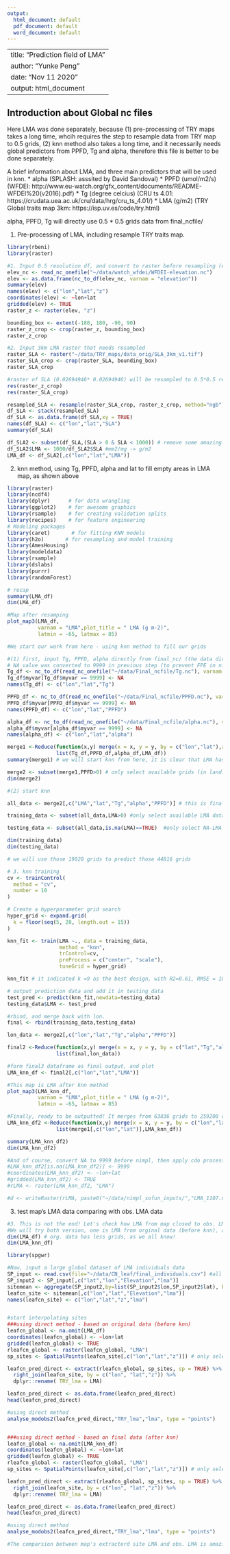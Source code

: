```yaml
---
output:
  html_document: default
  pdf_document: default
  word_document: default
---
```


---
title: "Prediction field of LMA"
author: "Yunke Peng"
date: "Nov 11 2020"
output: html_document
---

## Introduction about Global nc files

Here LMA was done separately, because (1) pre-processing of TRY maps takes a long time, whcih requires the step to resample data from TRY map to 0.5 grids, (2) knn method also takes a long time, and it necessarily needs global predictors from PPFD, Tg and alpha, therefore this file is better to be done separately.

A brief information about LMA, and three main predictors that will be used in knn.
 * alpha (SPLASH: asssited by David Sandoval)
 * PPFD (umol/m2/s) (WFDEI: http://www.eu-watch.org/gfx_content/documents/README-WFDEI%20(v2016).pdf)
 * Tg (degree celcius) (CRU ts 4.01: https://crudata.uea.ac.uk/cru/data/hrg/cru_ts_4.01/)
 * LMA (g/m2) (TRY Global traits map 3km: https://isp.uv.es/code/try.html)

alpha, PPFD, Tg will directly use 0.5 * 0.5 grids data from final_ncfile/

1. Pre-processing of LMA, including resample TRY traits map.
```r

library(rbeni)
library(raster)

#1. Input 0.5 resolution df, and convert to raster before resampling (e.g. elevation.nc)
elev_nc <- read_nc_onefile("~/data/watch_wfdei/WFDEI-elevation.nc")
elev <- as.data.frame(nc_to_df(elev_nc, varnam = "elevation"))
summary(elev)
names(elev) <- c("lon","lat","z")
coordinates(elev) <- ~lon+lat 
gridded(elev) <- TRUE
raster_z <- raster(elev, "z") 

bounding_box <- extent(-180, 180, -90, 90)
raster_z_crop <- crop(raster_z, bounding_box)
raster_z_crop

#2. Input 3km LMA raster that needs resampled
raster_SLA <- raster("~/data/TRY_maps/data_orig/SLA_3km_v1.tif")
raster_SLA_crop <- crop(raster_SLA, bounding_box)
raster_SLA_crop

#raster of SLA (0.02694946* 0.02694946) will be resampled to 0.5*0.5 resolution, based on provided elevation raster 
res(raster_z_crop)
res(raster_SLA_crop)

resampled_SLA <- resample(raster_SLA_crop, raster_z_crop, method="ngb")
df_SLA <- stack(resampled_SLA)
df_SLA <- as.data.frame(df_SLA,xy = TRUE)
names(df_SLA) <- c("lon","lat","SLA")
summary(df_SLA)

df_SLA2 <- subset(df_SLA,(SLA > 0 & SLA < 1000)) # remove some amazingly wrong number (negative or too high!)
df_SLA2$LMA <- 1000/df_SLA2$SLA #mm2/mg -> g/m2
LMA_df <- df_SLA2[,c("lon","lat","LMA")]  

``` 


2. knn method, using Tg, PPFD, alpha and lat to fill empty areas in LMA map, as shown above
```r
library(raster)
library(ncdf4)
library(dplyr)      # for data wrangling
library(ggplot2)    # for awesome graphics
library(rsample)    # for creating validation splits
library(recipes)    # for feature engineering
# Modeling packages
library(caret)       # for fitting KNN models
library(h2o)       # for resampling and model training
library(AmesHousing)
library(modeldata)
library(rsample)
library(dslabs)
library(purrr)
library(randomForest)

# recap
summary(LMA_df)
dim(LMA_df)

#Map after resamping
plot_map3(LMA_df, 
          varnam = "LMA",plot_title = " LMA (g m-2)",
          latmin = -65, latmax = 85)

#We start our work from here - using knn method to fill our grids

#(1) first, input Tg, PPFD, alpha directly from final_nc/ (the data directly used in nimpl simulation)
# NA value was converted to 9999 in previous step (to prevent FPE in nimpl), therefore, converting it back
Tg_df <- nc_to_df(read_nc_onefile("~/data/Final_ncfile/Tg.nc"), varnam = "Tg")
Tg_df$myvar[Tg_df$myvar == 9999] <- NA
names(Tg_df) <- c("lon","lat","Tg")

PPFD_df <- nc_to_df(read_nc_onefile("~/data/Final_ncfile/PPFD.nc"), varnam = "PPFD")
PPFD_df$myvar[PPFD_df$myvar == 9999] <- NA
names(PPFD_df) <- c("lon","lat","PPFD")

alpha_df <- nc_to_df(read_nc_onefile("~/data/Final_ncfile/alpha.nc"), varnam = "alpha")
alpha_df$myvar[alpha_df$myvar == 9999] <- NA
names(alpha_df) <- c("lon","lat","alpha")

merge1 <-Reduce(function(x,y) merge(x = x, y = y, by = c("lon","lat"),all.x=TRUE), 
                list(Tg_df,PPFD_df,alpha_df,LMA_df))
summary(merge1) # we will start knn from here, it is clear that LMA has less data, and this is what we aim to interpolate based on knn

merge2 <- subset(merge1,PPFD>0) # only select available grids (in land). This will be furtherly used to determine training and testing (predicted) data.
dim(merge2)

#(2) start knn

all_data <- merge2[,c("LMA","lat","Tg","alpha","PPFD")] # this is final input will be used in knn, which removed lon here.

training_data <- subset(all_data,LMA>0) #only select available LMA data as training data

testing_data <- subset(all_data,is.na(LMA)==TRUE)  #only select NA-LMA data as testing data, which will be used in knn at the end.

dim(training_data)
dim(testing_data)

# we will use those 19020 grids to predict those 44816 grids

# 3. knn training
cv <- trainControl(
  method = "cv", 
  number = 10
)

# Create a hyperparameter grid search
hyper_grid <- expand.grid(
  k = floor(seq(5, 20, length.out = 15))
)

knn_fit <- train(LMA ~., data = training_data,
                 method = "knn",
                 trControl=cv,
                 preProcess = c("center", "scale"),
                 tuneGrid = hyper_grid)

knn_fit # it indicated k =9 as the best design, with R2=0.61, RMSE = 10.58

# output prediction data and add it in testing_data
test_pred <- predict(knn_fit,newdata=testing_data)
testing_data$LMA <- test_pred

#rbind, and merge back with lon.
final <- rbind(training_data,testing_data)

lon_data <- merge2[,c("lon","lat","Tg","alpha","PPFD")]

final2 <-Reduce(function(x,y) merge(x = x, y = y, by = c("lat","Tg","alpha","PPFD"),all.x=TRUE), 
                list(final,lon_data))

#form final3 dataframe as final output, and plot
LMA_knn_df <- final2[,c("lon","lat","LMA")]

#This map is LMA after knn method
plot_map3(LMA_knn_df, 
          varnam = "LMA",plot_title = " LMA (g m-2)",
          latmin = -65, latmax = 85)

#Finally, ready to be outputted! It merges from 63836 grids to 259200 cells, which makes it as a perfect standard for nimpl input
LMA_knn_df2 <-Reduce(function(x,y) merge(x = x, y = y, by = c("lon","lat"),all.x=TRUE), 
                list(merge1[,c("lon","lat")],LMA_knn_df))

summary(LMA_knn_df2)
dim(LMA_knn_df2)

#And of course, convert NA to 9999 before nimpl, then apply cdo process.
#LMA_knn_df2[is.na(LMA_knn_df2)] <- 9999
#coordinates(LMA_knn_df2) <- ~lon+lat 
#gridded(LMA_knn_df2) <- TRUE
#rLMA <- raster(LMA_knn_df2, "LMA") 

#d <- writeRaster(rLMA, paste0("~/data/nimpl_sofun_inputs/","LMA_1107.nc"),format = "CDF", overwrite = TRUE, varname = "LMA", varunit = "g/m2", longname = "Leaf-mass-per-area", xname = "lon", yname = "lat")

``` 

3. test map's LMA data comparing with obs. LMA data
```r

#3. This is not the end! Let's check how LMA from map closed to obs. LMA
#We will try both version, one is LMA from orginal data (before knn), another is final data (after knn and exactly the one used for )
dim(LMA_df) # org. data has less grids, as we all know!
dim(LMA_knn_df)

library(spgwr)

#Now, input a large global dataset of LMA individuals data
SP_input <- read.csv(file="~/data/CN_leaf/final_individuals.csv") #all individuals
SP_input2 <- SP_input[,c("lat","lon","Elevation","lma")]
sitemean <- aggregate(SP_input2,by=list(SP_input2$lon,SP_input2$lat), FUN=mean, na.rm=TRUE) #site-mean
leafcn_site <- sitemean[,c("lon","lat","Elevation","lma")]
names(leafcn_site) <- c("lon","lat","z","lma")


#start interpolating sites
###using direct method - based on original data (before knn)
leafcn_global <- na.omit(LMA_df)
coordinates(leafcn_global) <- ~lon+lat 
gridded(leafcn_global) <- TRUE
rleafcn_global <- raster(leafcn_global, "LMA") 
sp_sites <- SpatialPoints(leafcn_site[,c("lon","lat","z")]) # only select lon and lat

leafcn_pred_direct <- extract(rleafcn_global, sp_sites, sp = TRUE) %>% as_tibble() %>% 
  right_join(leafcn_site, by = c("lon", "lat","z")) %>% 
  dplyr::rename( TRY_lma = LMA)

leafcn_pred_direct <- as.data.frame(leafcn_pred_direct)
head(leafcn_pred_direct)

#using direct method
analyse_modobs2(leafcn_pred_direct,"TRY_lma","lma", type = "points")


###using direct method - based on final data (after knn)
leafcn_global <- na.omit(LMA_knn_df)
coordinates(leafcn_global) <- ~lon+lat 
gridded(leafcn_global) <- TRUE
rleafcn_global <- raster(leafcn_global, "LMA") 
sp_sites <- SpatialPoints(leafcn_site[,c("lon","lat","z")]) # only select lon and lat

leafcn_pred_direct <- extract(rleafcn_global, sp_sites, sp = TRUE) %>% as_tibble() %>% 
  right_join(leafcn_site, by = c("lon", "lat","z")) %>% 
  dplyr::rename( TRY_lma = LMA)

leafcn_pred_direct <- as.data.frame(leafcn_pred_direct)
head(leafcn_pred_direct)

#using direct method
analyse_modobs2(leafcn_pred_direct,"TRY_lma","lma", type = "points")

#The comparsion between map's extracterd site LMA and obs. LMA is amazingly poor! That's probably why we fit poor performance in leaf c/n prediciton in nimpl simulation


```